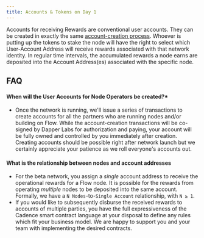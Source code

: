 ```yaml
---
title: Accounts & Tokens on Day 1
---
```


Accounts for receiving Rewards are conventional user accounts. They can be created in exactly the same [account-creation process](account-creation). Whoever is putting up the tokens to stake the node will have the right to select which User-Account Address will receive rewards associated with that network identity. In regular time intervals, the accumulated rewards a node earns are deposited into the Account Address(es) associated with the specific node.

<!-- [block:callout]
{
"type": "info",
"title": "The Address for receiving rewards can be created/updated after network launch.",
"body": "For the beta network, the node assignments will be static and so we can update the Address receiving rewards for a particular staked node after the fact."
}
[/block] -->

## FAQ

#### When will the User Accounts for Node Operators be created?\*

- Once the network is running, we'll issue a series of transactions to create accounts for all the partners who are running nodes and/or building on Flow. While the account-creation transactions will be co-signed by Dapper Labs for authorization and paying, your account will be fully owned and controlled by you immediately after creation.
  Creating accounts should be possible right after network launch but we certainly appreciate your patience as we roll everyone's accounts out.

#### What is the relationship between nodes and account addresses

- For the beta network, you assign a _single_ account address to receive the operational rewards for a Flow node. It is possible for the rewards from operating _multiple_ nodes to be deposited into the same account. Formally, we have a `N Nodes`-to-`Single Account` relationship, with `N ≥ 1`.
- If you would like to subsequently disburse the received rewards to accounts of multiple parties, you have the full expressiveness of the Cadence smart contract language at your disposal to define any rules which fit your business model. We are happy to support you and your team with implementing the desired contracts.
